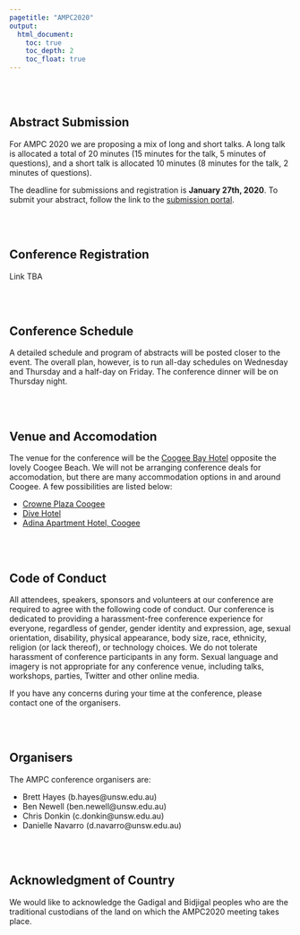 ```yaml
---
pagetitle: "AMPC2020"
output:
  html_document:
    toc: true
    toc_depth: 2
    toc_float: true
---
```


<br><br>

## Abstract Submission

For AMPC 2020 we are proposing a mix of long and short talks. A long talk is allocated a total of 20 minutes (15 minutes for the talk, 5 minutes of questions), and a short talk is allocated 10 minutes (8 minutes for the talk, 2 minutes of questions).

The deadline for submissions and registration is **January 27th, 2020**. To submit your abstract, follow the link to the [submission portal](https://forms.gle/VzkCE29zU5NdovdK9).


<br><br>

## Conference Registration

Link TBA

<br><br>

## Conference Schedule

A detailed schedule and program of abstracts will be posted closer to the event. The overall plan, however, is to run all-day schedules on Wednesday and Thursday and a half-day on Friday. The conference dinner will be on Thursday night.

<br><br>

## Venue and Accomodation

The venue for the conference will be the [Coogee Bay Hotel](https://coogeebayhotel.com.au/) opposite the lovely Coogee Beach. We will not be arranging conference deals for accomodation, but there are many accommodation options in and around Coogee. A few possibilities are listed below: 

- [Crowne Plaza Coogee](https://www.ihg.com/crowneplaza/hotels/us/en/sydney/sydcb/hoteldetail?cm_mmc=GoogleMaps-_-CP-_-AU-_-SYDCB)
- [Dive Hotel](https://www.divehotel.com.au/)
- [Adina Apartment Hotel, Coogee](https://www.adinahotels.com/en/apartments/coogee-sydney/?gclid=Cj0KCQjwuNbsBRC-ARIsAAzITuc36WI9_zJtKVAOP9fgUpE3DokuA0ED96KvDzsabyRWOn4mJ2n6boYaAhVwEALw_wcB&gclsrc=aw.ds)

<br><br>

## Code of Conduct

All attendees, speakers, sponsors and volunteers at our conference are required to agree with the following code of conduct. Our conference is dedicated to providing a harassment-free conference experience for everyone, regardless of gender, gender identity and expression, age, sexual orientation, disability, physical appearance, body size, race, ethnicity, religion (or lack thereof), or technology choices. We do not tolerate harassment of conference participants in any form. Sexual language and imagery is not appropriate for any conference venue, including talks, workshops, parties, Twitter and other online media.

If you have any concerns during your time at the conference, please contact one of the organisers. 

<!-- Alternatively you can make an anonymous submission through our online portal.  -->

<br><br>

## Organisers

The AMPC conference organisers are:

- Brett Hayes (b.hayes@unsw.edu.au)
- Ben Newell (ben.newell@unsw.edu.au)
- Chris Donkin (c.donkin@unsw.edu.au)
- Danielle Navarro (d.navarro@unsw.edu.au)
 
 
<br><br>

## Acknowledgment of Country

We would like to acknowledge the Gadigal and Bidjigal peoples who are the traditional custodians of the land on which the AMPC2020 meeting takes place.
